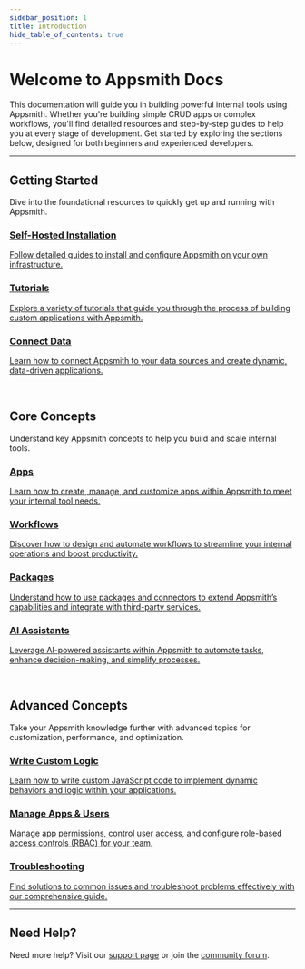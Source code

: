 ```yaml
---
sidebar_position: 1
title: Introduction
hide_table_of_contents: true
---
```


# Welcome to Appsmith Docs

This documentation will guide you in building powerful internal tools using Appsmith. Whether you're building simple CRUD apps or complex workflows, you'll find detailed resources and step-by-step guides to help you at every stage of development. Get started by exploring the sections below, designed for both beginners and experienced developers.

<hr className="gradient-hr" />

## Getting Started

Dive into the foundational resources to quickly get up and running with Appsmith.

<div class="landing-container">
  <div class="landing-resources-grid">
    <a href="/getting-started/setup/installation-guides" class="landing-resource-card">
      <div class="resource-header">
        <IIcon icon="mdi:server" height="32" />
        <h3>Self-Hosted Installation</h3>
      </div>
      <p>Follow detailed guides to install and configure Appsmith on your own infrastructure.</p>
    </a>
     <a href="/getting-started/tutorials/start-building" class="landing-resource-card">
      <div class="resource-header">
        <IIcon icon="mdi:clipboard-play" height="32" />
        <h3>Tutorials</h3>
      </div>
      <p>Explore a variety of tutorials that guide you through the process of building custom applications with Appsmith.</p>
    </a>
    <a href="/connect-data/overview" class="landing-resource-card">
      <div class="resource-header">
        <IIcon icon="mdi:database-search" height="32" />
        <h3>Connect Data</h3>
      </div>
      <p>Learn how to connect Appsmith to your data sources and create dynamic, data-driven applications.</p>
    </a>
  </div>
</div>

<br/>

## Core Concepts

Understand key Appsmith concepts to help you build and scale internal tools.

<div class="landing-container">
  <div class="landing-resources-grid">
    <a href="/build-apps/overview" class="landing-resource-card">
      <div class="resource-header">
        <IIcon icon="mdi:application" height="32" />
        <h3>Apps</h3>
      </div>
      <p>Learn how to create, manage, and customize apps within Appsmith to meet your internal tool needs.</p>
    </a>
    <a href="/workflows" class="landing-resource-card">
      <div class="resource-header">
        <IIcon icon="mdi:loop" height="32" />
        <h3>Workflows</h3>
      </div>
      <p>Discover how to design and automate workflows to streamline your internal operations and boost productivity.</p>
    </a>
    <a href="/packages/overview" class="landing-resource-card">
      <div class="resource-header">
        <IIcon icon="mdi:package" height="32" />
        <h3>Packages</h3>
      </div>
      <p>Understand how to use packages and connectors to extend Appsmith’s capabilities and integrate with third-party services.</p>
    </a>
    <a href="#" class="landing-resource-card">
      <div class="resource-header">
        <IIcon icon="mdi:robot" height="32" />
        <h3>AI Assistants</h3>
      </div>
      <p>Leverage AI-powered assistants within Appsmith to automate tasks, enhance decision-making, and simplify processes.</p>
    </a>
  </div>
</div>

<br/>

## Advanced Concepts

Take your Appsmith knowledge further with advanced topics for customization, performance, and optimization.

<div class="landing-container">
  <div class="landing-resources-grid">
    <a href="/write-code/overview" class="landing-resource-card">
      <div class="resource-header">
        <IIcon icon="mdi:script-text-outline" height="32" />
        <h3>Write Custom Logic</h3>
      </div>
      <p>Learn how to write custom JavaScript code to implement dynamic behaviors and logic within your applications.</p>
    </a>
    <a href="/advanced-concepts/version-control-with-git" class="landing-resource-card">
      <div class="resource-header">
        <IIcon icon="mdi:account-cog" height="32" />
        <h3>Manage Apps & Users</h3>
      </div>
      <p>Manage app permissions, control user access, and configure role-based access controls (RBAC) for your team.</p>
    </a>
    <a href="/help-and-support/troubleshooting-guide" class="landing-resource-card">
      <div class="resource-header">
        <IIcon icon="mdi:toolbox" height="32" />
        <h3>Troubleshooting</h3>
      </div>
      <p>Find solutions to common issues and troubleshoot problems effectively with our comprehensive guide.</p>
    </a>
  </div>
</div>

<hr className="landing-gradient" />

## Need Help?

<div class="landing-help-text">
  Need more help? Visit our <a href="/product/support">support page</a> or join the <a href="https://community.appsmith.com">community forum</a>.
</div>